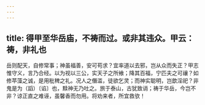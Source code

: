 ```yaml
---
---
---
```

title: 得甲至华岳庙，不祷而过。或非其违众。甲云：祷，非礼也
---



岳则配天，自修常事；神虽福善，安可苟求？宜率道以去邪，岂从众而失正？甲志惟守义，言乃合经。以为视以三公，实天子之所飨；降其百福，宁匹夫之可禳？如修苹藻之诚，是用秕稗之礼。况人之僭滥，徒欲乞灵；而神实聪明，岂歆淫祀？非鬼是为（謟）〔谄〕也，黩神无乃吐之。旅于泰山，古犹致诮；祷于华岳，今岂不非？谅正直之难诬，虽馨香而勿用。将劝来者，所宜救欤！